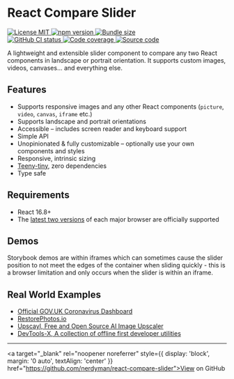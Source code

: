 
<Meta title="Docs/Introduction" />

<div style={{ maxWidth: '42rem', margin: '0 auto' }}>

  <div style={{ textAlign: 'center' }}>

# React Compare Slider

<Canvas>
  <Story id="demos--images" />
</Canvas>

<div style={{ display: 'flex', gap: '0.5rem', justifyContent: 'center', marginBottom: '0.5rem' }}>
  <a href="https://github.com/nerdyman/react-compare-slider/blob/main/LICENSE">
    <img alt="License MIT" src="https://img.shields.io/npm/l/react-compare-slider.svg" />
  </a>
  <a href="https://npmjs.com/package/react-compare-slider">
    <img alt="npm version" src="https://img.shields.io/npm/v/react-compare-slider.svg" />
  </a>
  <a href="https://bundlephobia.com/result?p=react-compare-slider">
    <img alt="Bundle size" src="https://img.shields.io/bundlephobia/minzip/react-compare-slider.svg" />
  </a>
</div>

<div style={{ display: 'flex', gap: '0.5rem', justifyContent: 'center' }}>
  <a href="https://github.com/nerdyman/react-compare-slider/actions?query=workflow%3Abuild">
    <img alt="GitHub CI status" src="https://img.shields.io/github/actions/workflow/status/nerdyman/react-compare-slider/ci.yml" />
  </a>
  <a href="https://codecov.io/github/nerdyman/react-compare-slider" > 
    <img alt="Code coverage" src="https://img.shields.io/codecov/c/github/nerdyman/react-compare-slider?token=yhvFTuC7bh" />
  </a>
  <a href="https://github.com/nerdyman/react-compare-slider">
    <img  alt="Source code" src="https://img.shields.io/badge/🐙-source-blue.svg" />
  </a>
</div>

A lightweight and extensible slider component to compare any two React components in landscape or portrait orientation. 
It supports custom images, videos, canvases... and everything else. 

</div>

## Features

- Supports responsive images and any other React components (`picture`, `video`, `canvas`, `iframe` etc.)
- Supports landscape and portrait orientations
- Accessible &ndash; includes screen reader and keyboard support
- Simple API
- Unopinionated & fully customizable &ndash; optionally use your own components and styles
- Responsive, intrinsic sizing
- [Teeny-tiny](https://bundlephobia.com/result?p=react-compare-slider), zero dependencies
- Type safe

## Requirements

- React 16.8+
- The [latest two versions](https://github.com/nerdyman/react-compare-slider/blob/main/package.json#L55) of each major browser are officially supported

## Demos

Storybook demos are within iframes which can sometimes cause the slider position to not 
meet the edges of the container when sliding quickly - this is a browser limitation and 
only occurs when the slider is within an iframe.

## Real World Examples

- [Official GOV.UK Coronavirus Dashboard](https://coronavirus.data.gov.uk/details/interactive-map/vaccinations#vaccinations-map-container)
- [RestorePhotos.io](https://www.restorephotos.io/restore)
- [Upscayl, Free and Open Source AI Image Upscaler](https://github.com/upscayl/upscayl#free-and-open-source-ai-image-upscaler)
- [DevTools-X, A collection of offline first developer utilities](https://github.com/fosslife/devtools-x)

---

<a target="_blank" rel="noopener noreferrer" style={{ display: 'block', margin: '0 auto', textAlign: 'center' }} href="https://github.com/nerdyman/react-compare-slider">View on GitHub</a>

</div>
